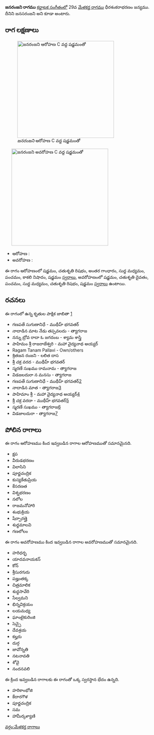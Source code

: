{{Infobox ragam
	| name          	= జనరంజని
	| synonym	    	= జనసరంజని
	| mela          	= 
	| chakra        	= 
	| janaka        	= 
	| type          	= షడవ-ఔడవ
	| arohanam      	= {{svaraC|S|R2|G3|M1|P|N3|S'}} 
	| avarohanam    	= {{svaraC|S'|D2|P|M1|R2|S}}
	| jeeva         	=
	| chhaya        	=
	| nyasa         	=
	| vishesha      	= 
	| equivalent  		= 
}}
{{కర్ణాటక సంగీత రాగాలు}}
'''జనరంజని రాగము''' [[కర్ణాటక సంగీతం]]లో 29వ [[మేళకర్త రాగము]] ధీరశంకరాభరణం జన్యము. దీనిని జనసరంజని అని కూడా అంటారు.


==రాగ లక్షణాలు==
[[Image:janaranjani_ar_kb2wiki.png|thumb|right|316px|''జనరంజని'' ఆరోహణ C వద్ద షడ్జమంతో]]
	[[Image:janaranjani_av_kb2wiki.png|thumb|right|316px|''జనరంజని'' అవరోహణ C వద్ద షడ్జమంతో]]

* ఆరోహణ : {{svaraC|S|R2|G3|M1|P|N3|S'}} 
* అవరోహణ : {{svaraC|S'|D2|P|M1|R2|S}}

ఈ రాగం ఆరోహణంలో షడ్జమం, చతుశృతి రిషభం, అంతర గాంధారం, సుద్ద మధ్యమం, పంచమం, కాకలి  నిషాదం, షడ్జమం [[స్వరాలు]], అవరోహణంలో షడ్జమం, చతుశృతి దైవతం, పంచమం, సుద్ద మధ్యమం, చతుశృతి రిషభం, షడ్జమం [[స్వరాలు]] ఉంటాయి.

==రచనలు==
ఈ రాగంలో ఉన్న కృతుల పాక్షిక జాబితా [https://github.com/ssrihari/ragavardhini/blob/master/ragas/kritis.psv]
* గణపతే సుగుణానిధే - ముథీహ్ భగవతర్
* నాదాడిన  మాట నేడు తప్పవలదు - త్యాగరాజ
* నన్ను బ్రోవ రాదా ఓ జగదంబ - శ్యామ శాస్త్రి
* పాహిమం శ్రీ రాజరాజేశ్వరి - మహా వైద్యనాథ అయ్యర్
* Ragam Tanam Pallavi - Own/others
* శ్రితజన  రంజని - లలిత దాస
* శ్రీ చక్ర వరద - ముథీహ్ భగవతర్
* స్మరణే  సుఖము  రామనామ - త్యాగరాజ
* విడజలదురా  న మనసు - త్యాగరాజ
* గణపతే సుగుణానిధే - ముథీహ్ భగవతర్[http://www.karnatik.com/c2131.shtml]
* నాదాడిన మాత - త్యాగరాజ[http://www.karnatik.com/c2575.shtml]
* పాహిమాం  శ్రీ - మహా వైద్యనాథ అయ్యర్[http://www.karnatik.com/c2428.shtml]
* శ్రీ చక్ర వరదా - ముథీహ్ భగవతర్[http://www.karnatik.com/c2104.shtml]
* స్మరణే  సుఖము - త్యాగరాజ[http://www.karnatik.com/c2869.shtml]
* విడజాలదురా - త్యాగరాజ[http://www.karnatik.com/c2929.shtml]




==పోలిన రాగాలు==
ఈ రాగం ఆరోహణము కింద ఇవ్వబడిన రాగాల ఆరోహణముతో సమానమైనది.
* క్షప
* వీరుడభరణం
* విలాసిని
* పూర్ణచంద్రిక
*  కుస్యకేతుప్రియ
* కేసరణత
* విశ్నభరణం
* నలోల
* రాజమనోహారి
* శంభుక్రియ
* షేర్పారత్తై
* శుధ్ధమాలవి
* గణలోలం

ఈ రాగం అవరోహణము కింద ఇవ్వబడిన రాగాల అవరోహణముతో సమానమైనది.
* హరిధర్భ
* యాదవనాయకన్
* కోన్
* శ్రీసురగురు
* పజ్హంతక్క
* చిత్రమాలిక
* శుధ్ధసావేరి
* సేల్వమని
* భిన్నవిక్రయం
* లయమధ్య
* ఘాంటైకురింజి
* సెచ్చై
* దేవశ్రయ
* కల్హరు
* దుర్గ
* జావోన్నతి
* నటనావతి
* శోవై
* నందనవలి

ఈ క్రింద ఇవ్వబడిన రాగాలకు ఈ రాగంతో ఒక్క స్వరస్థాన భేదం ఉన్నది.
* హరికాంభోజి
* కేదారగౌళ
* పూర్ణచంద్రిక
* సమ
*  హామీర్కళ్యాణి



[[వర్గం:మేళకర్త రాగాలు]]